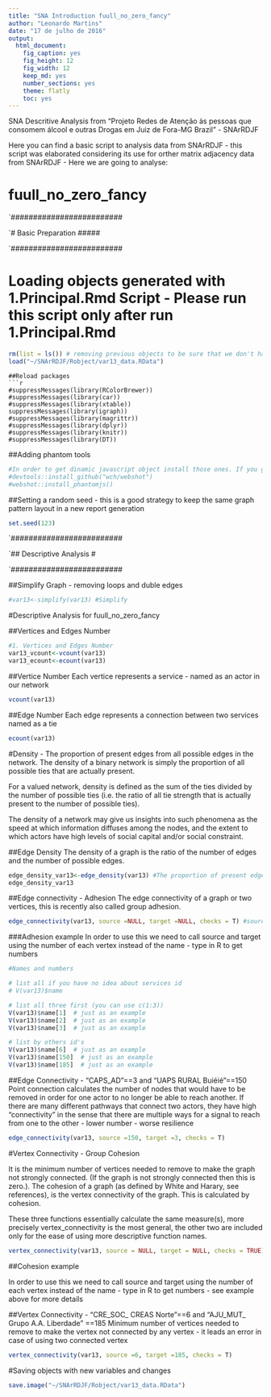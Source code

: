 ```yaml
---
title: "SNA Introduction fuull_no_zero_fancy"
author: "Leonardo Martins"
date: "17 de julho de 2016"
output: 
  html_document: 
    fig_caption: yes
    fig_height: 12
    fig_width: 12
    keep_md: yes
    number_sections: yes
    theme: flatly
    toc: yes
---
```

SNA Descritive Analysis from "Projeto Redes de Atenção às pessoas que consomem álcool e outras Drogas em Juiz de Fora-MG   Brazil"  - SNArRDJF

Here you can find a basic script to analysis data from SNArRDJF - this script was elaborated considering its use for orther matrix adjacency data from SNArRDJF - Here we are going to analyse:

# fuull_no_zero_fancy

`#########################

`# Basic Preparation #####

`#########################

# Loading objects generated with 1.Principal.Rmd Script - Please run this script only after run 1.Principal.Rmd
```r
rm(list = ls()) # removing previous objects to be sure that we don't have objects conflicts name
load("~/SNArRDJF/Robject/var13_data.RData")
```

```
##Reload packages
```r
#suppressMessages(library(RColorBrewer))
#suppressMessages(library(car))
#suppressMessages(library(xtable))
suppressMessages(library(igraph))
#suppressMessages(library(magrittr))
#suppressMessages(library(dplyr))
#suppressMessages(library(knitr))
#suppressMessages(library(DT))
```
##Adding phantom tools
```r
#In order to get dinamic javascript object install those ones. If you get problems installing go to Stackoverflow.com and type your error to discover what to do. In some cases the libraries need to be intalled in outside R libs.
#devtools::install_github("wch/webshot")
#webshot::install_phantomjs()
```
##Setting a random seed - this is a good strategy to keep the same graph pattern layout in a new report generation
```r
set.seed(123)
```

`#########################

`## Descriptive Analysis #

`#########################

##Simplify Graph - removing loops and duble edges 
```r
#var13<-simplify(var13) #Simplify
```
#Descriptive Analysis for fuull_no_zero_fancy

##Vertices and Edges Number
```r
#1. Vertices and Edges Number
var13_vcount<-vcount(var13)
var13_ecount<-ecount(var13)
```
##Vertice Number
Each vertice represents a service - named as an actor in our network
```r
vcount(var13)
```
##Edge Number
Each edge represents a connection between two services named as a tie
```r
ecount(var13)
```

#Density - The proportion of present edges from all possible edges in the network.
The density of a binary network is simply the proportion of all possible ties that are actually present.

For a valued network, density is defined as the sum of the ties divided by the number of possible ties (i.e. the ratio of all tie strength that is actually present to the number of possible ties).  

The density of a network may give us insights into such phenomena as the speed at which information diffuses among the nodes, and the extent to which actors have high levels of social capital and/or social constraint.


##Edge Density
The density of a graph is the ratio of the number of edges and the number of possible edges.
```r
edge_density_var13<-edge_density(var13) #The proportion of present edges from all possible edges in the network.
edge_density_var13
```
##Edge connectivity - Adhesion
The edge connectivity of a graph or two vertices, this is recently also called group adhesion.
```r
edge_connectivity(var13, source =NULL, target =NULL, checks = T) #source and target can be replaced - their are here just as default
```
###Adhesion example
In order to use this we need to call source and target using the number of each vertex instead of the name - type in R to get numbers

```r
#Names and numbers

# list all if you have no idea about services id
# V(var13)$name 

# list all three first (you can use c(1:3))
V(var13)$name[1]  # just as an example
V(var13)$name[2]  # just as an example
V(var13)$name[3]  # just as an example

# list by others id's
V(var13)$name[6]  # just as an example
V(var13)$name[150]  # just as an example
V(var13)$name[185]  # just as an example

```
##Edge Connectivity - "CAPS_AD"==3 and "UAPS RURAL Buiéié"==150
Point connection calculates the number of nodes that would have to be removed in order for one actor to no longer be able to reach another.  If there are many different pathways that connect two actors, they have high "connectivity" in the sense that there are multiple ways for a signal to reach from one to the other - lower number - worse resilience 

```r
edge_connectivity(var13, source =150, target =3, checks = T) 
```

#Vertex Connectivity - Group Cohesion

It is the minimum number of vertices needed to remove to make the graph not strongly connected. (If the graph is not strongly connected then this is zero.). The cohesion of a graph (as defined by White and Harary, see references), is the vertex connectivity of the graph. This is calculated by cohesion.

These three functions essentially calculate the same measure(s), more precisely vertex_connectivity is the most general, the other two are included only for the ease of using more descriptive function names.

```r
vertex_connectivity(var13, source = NULL, target = NULL, checks = TRUE)
```

##Cohesion example

In order to use this we need to call source and target using the number of each vertex instead of the name - type in R to get numbers - see example above for more details 

##Vertex Connectivity - "CRE_SOC_ CREAS Norte"==6 and "AJU_MUT_ Grupo A.A. Liberdade" ==185
Minimum number of vertices needed to remove to make the vertex not connected by any vertex - it leads an error in case of using two connected vertex 
```r
vertex_connectivity(var13, source =6, target =185, checks = T) 
```

#Saving objects with new variables and changes
```r
save.image("~/SNArRDJF/Robject/var13_data.RData") 
```
